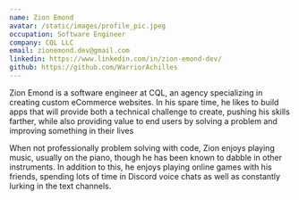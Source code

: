 ```yaml
---
name: Zion Emond
avatar: /static/images/profile_pic.jpeg
occupation: Software Engineer
company: CQL LLC
email: zionemond.dev@gmail.com
linkedin: https://www.linkedin.com/in/zion-emond-dev/
github: https://github.com/WarriorAchilles
---
```


Zion Emond is a software engineer at CQL, an agency specializing in creating custom eCommerce websites. In his spare time, he likes to build apps that will provide both a technical challenge to create, pushing his skills farther, while also providing value to end users by solving a problem and improving something in their lives

When not professionally problem solving with code, Zion enjoys playing music, usually on the piano, though he has been known to dabble in other instruments. In addition to this, he enjoys playing online games with his friends, spending lots of time in Discord voice chats as well as constantly lurking in the text channels.
